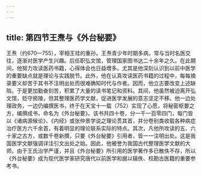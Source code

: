 ```yaml
---
---
---
```

title: 第四节王焘与《外台秘要》
---



王焘（约670—755），宰相王珪的重孙。王焘青少年时期多病，常与当时名医交往，逐渐对医学产生兴趣。后任职弘文馆，管理国家图书达二十余年之久。在此期间，他努力攻读医药书籍，心得体会也日益增多。尤其是他深刻认识到以前中医学的重要缺点就是理论与实践脱节。此外，他在认真攻读医药书籍的过程中，每每摘录要义却苦于其书不注明出处而很难确知时代与作者。因而，他立志要改变上述缺陷，于是更加勤奋刻苦，积累了大量的读书笔记和资料。其间，他虽然被迫离开弘文馆，贬守房陵，但其整理医药学文献，促进医学发展的意志坚定不移。他一边处理政务，一边仍编撰医书，终于在天宝十一载（752）实现了心愿，将秘密枢要之方，编撰成书，命名为《外台秘要》。该书共四十卷，分一千一百零四门，每门皆以《诸病源候论》、《内经》或张仲景学说之理论贯其首，并分卷别类收载各种病症治疗医方六千余首，有着明显的理论联系实际的特点。其次，凡他所攻读的五、六十家之古方，或数千卷新撰，只要《外台秘要》引用者，皆一一注明出处。这是我国医学文献强调详注引文出处之始。因此，他被誉为我国古代整理医学文献的大师。由于王氏治学严谨，并且《外台秘要》所引用的医学著作多已散佚不存，所以《外台秘要》成为现代医学家研究唐代以前医学和据以辑佚、校勘古医籍的重要参考书。
